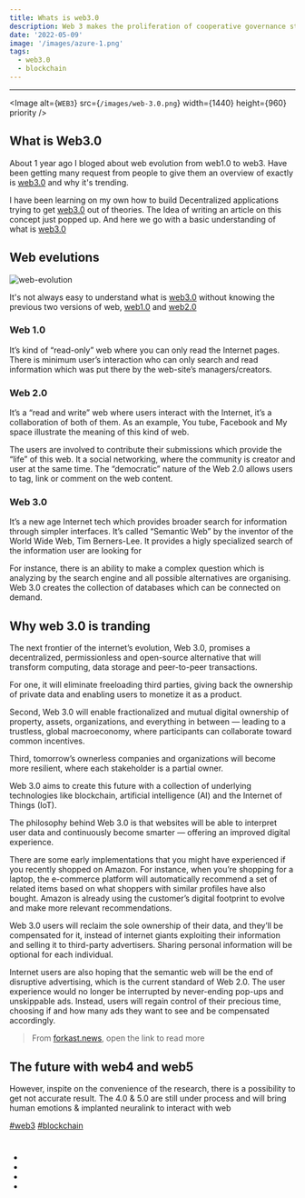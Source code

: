 ```yaml
---
title: Whats is web3.0
description: Web 3 makes the proliferation of cooperative governance structures for once-centralized products possible. Anything at all can be tokenized
date: '2022-05-09'
image: '/images/azure-1.png'
tags:
  - web3.0
  - blockchain
---
```


---

<Image
  alt={`WEB3`}
  src={`/images/web-3.0.png`}
  width={1440}
  height={960}
  priority
/>

## What is Web3.0

About 1 year ago I bloged about web evolution from web1.0 to web3. Have been getting many request from people to give them an overview of
exactly is [web3.0] and why it's trending.

I have been learning on my own how to build Decentralized applications trying to get [web3.0] out of theories. The Idea of writing an article
on this concept just popped up. And here we go with a basic understanding of what is [web3.0]

## Web evelutions

![web-evolution](https://pbs.twimg.com/media/FATNql5WYAA5klS?format=jpg&name=small)

It's not always easy to understand what is [web3.0] without knowing the previous two versions of web, [web1.0] and [web2.0]

### Web 1.0

It’s kind of “read-only” web where you can only read the Internet pages. There is minimum user’s interaction who can only search and read
information which was put there by the web-site’s managers/creators.

### Web 2.0

It’s a “read and write” web where users interact with the Internet, it’s a collaboration of both of them. As an example,
You tube, Facebook and My space illustrate the meaning of this kind of web.

The users are involved to contribute their submissions which provide the “life” of this web. It a social networking,
where the community is creator and user at the same time. The “democratic” nature of the Web 2.0 allows users to tag, link or comment on the web content.

### Web 3.0

It’s a new age Internet tech which provides broader search for information through simpler interfaces. It’s called “Semantic Web” by the inventor of the World Wide Web, Tim Berners-Lee.
It provides a higly specialized search of the information user are looking for

For instance, there is an ability to make a complex question which is analyzing by the search engine and all possible alternatives are organising.
Web 3.0 creates the collection of databases which can be connected on demand.

## Why web 3.0 is tranding

The next frontier of the internet’s evolution, Web 3.0, promises a decentralized, permissionless and open-source alternative that will transform computing, data storage and peer-to-peer transactions.

For one, it will eliminate freeloading third parties, giving back the ownership of private data and enabling users to monetize it as a product.

Second, Web 3.0 will enable fractionalized and mutual digital ownership of property, assets, organizations, and everything in between — leading to a trustless, global macroeconomy, where participants can collaborate toward common incentives.

Third, tomorrow’s ownerless companies and organizations will become more resilient, where each stakeholder is a partial owner.

Web 3.0 aims to create this future with a collection of underlying technologies like blockchain, artificial intelligence (AI) and the Internet of Things (IoT).

The philosophy behind Web 3.0 is that websites will be able to interpret user data and continuously become smarter — offering an improved digital experience.

There are some early implementations that you might have experienced if you recently shopped on Amazon. For instance, when you’re shopping for a laptop, the e-commerce platform will automatically recommend a set of related items based on what shoppers with similar profiles have also bought. Amazon is already using the customer’s digital footprint to evolve and make more relevant recommendations.

Web 3.0 users will reclaim the sole ownership of their data, and they’ll be compensated for it, instead of internet giants exploiting their information and selling it to third-party advertisers. Sharing personal information will be optional for each individual.

Internet users are also hoping that the semantic web will be the end of disruptive advertising, which is the current standard of Web 2.0. The user experience would no longer be interrupted by never-ending pop-ups and unskippable ads. Instead, users will regain control of their precious time, choosing if and how many ads they want to see and be compensated accordingly.

> From [forkast.news](https://forkast.news/what-is-web3-how-shape-crypto-future/), open the link to read more

## The future with web4 and web5

However, inspite on the convenience of the research, there is a possibility to get not accurate result.
The 4.0 & 5.0 are still under process and will bring human emotions & implanted neuralink to interact with web

[#web3]() [#blockchain]()

#

- [web3.0]: https://en.wikipedia.org/wiki/Web3
- [web1.0]: https://en.wikipedia.org/wiki/Web1
- [web2.0]: https://en.wikipedia.org/wiki/Web2
- [blockchain]: https://en.wikipedia.org/wiki/Blockchain

